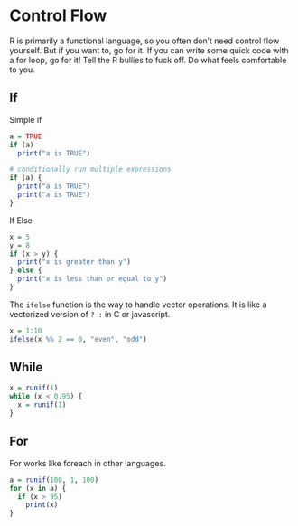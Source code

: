 
# Control Flow

R is primarily a functional language, so you often don't need control flow yourself. But if you want to, go for it. If you can write some quick code with a for loop, go for it! Tell the R bullies to fuck off. Do what feels comfortable to you.

## If

Simple if
```r
a = TRUE
if (a)  
  print("a is TRUE")

# conditionally run multiple expressions
if (a) {
  print("a is TRUE")
  print("a is TRUE")
}
```

If Else
```r
x = 5
y = 8
if (x > y) {
  print("x is greater than y")
} else {
  print("x is less than or equal to y")
}
```

The `ifelse` function is the way to handle vector operations. It is like a vectorized version of ` ? : ` in C or javascript.
```r
x = 1:10
ifelse(x %% 2 == 0, "even", "odd")
```

## While

```r
x = runif(1)
while (x < 0.95) {
  x = runif(1)
}
```


## For

For works like foreach in other languages.
```r
a = runif(100, 1, 100)
for (x in a) {
  if (x > 95)
    print(x)
}
```